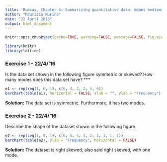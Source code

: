 ```yaml
---
title: 'Rumsay, Chapter 4: Summarizing quantitative data: means medians and more'
author: "Maurizio Murino"
date: "22 April 2016"
output: html_document
---
```



```r
knitr::opts_chunk$set(cache=TRUE, warning=FALSE, message=FALSE, fig.width=4, echo = FALSE)
```

```r
library(knitr)
library(lattice)
```

### Exercise 1 - 22/4/'16

Is the data set shown in the following figure symmetric or skewed? How many modes does this data set have?
***

```r
e1 <- rep(seq(1, 6, 1), c(6, 4, 2, 2, 4, 6))
barchart(table(e1), horizontal = FALSE, xlab = "", ylab = "Frequency")
```

**Solution:**
The data set is symmetric. Furthermore, it has two modes.

### Exercise 2 - 22/4/'16

Describe the shape of the dataset shown in the following figure.
```r
e2 <- rep(seq(1, 9, 1), c(6, 5, 4, 3, 2, 1, 1, 1, 1))
barchart(table(e2), ylab = "Frequency", horizontal = FALSE)
```
**Solution:**
The dataset is right skewed, also said right skewed, with one mode.

